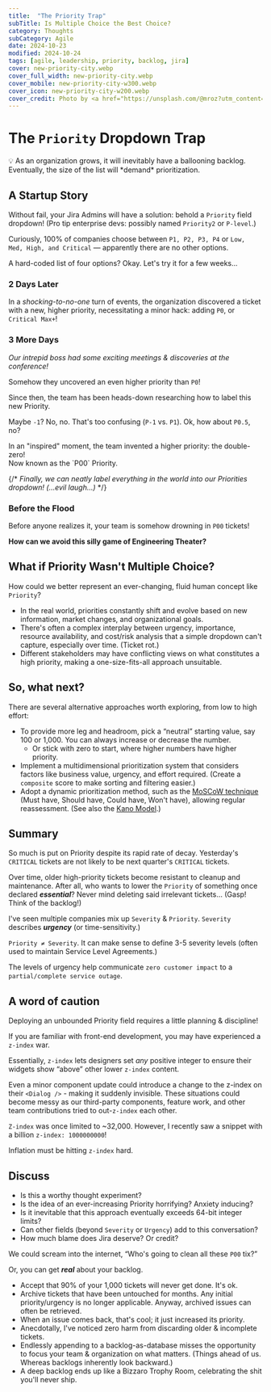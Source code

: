 ```yaml
---
title:  "The Priority Trap"
subTitle: Is Multiple Choice the Best Choice?
category: Thoughts
subCategory: Agile
date: 2024-10-23
modified: 2024-10-24
tags: [agile, leadership, priority, backlog, jira]
cover: new-priority-city.webp
cover_full_width: new-priority-city.webp
cover_mobile: new-priority-city-w300.webp
cover_icon: new-priority-city-w200.webp
cover_credit: Photo by <a href="https://unsplash.com/@mroz?utm_content=creditCopyText&utm_medium=referral&utm_source=unsplash">Filip Mroz</a> on <a href="https://unsplash.com/photos/photo-of-tram-beside-waiting-station-during-nighttime-023T4jyCRqA?utm_content=creditCopyText&utm_medium=referral&utm_source=unsplash">Unsplash</a>
---
```


# The `Priority` Dropdown Trap

<aside className="breakout">
💡 As an organization grows, it will inevitably have a ballooning backlog. Eventually, the size of the list will *demand* prioritization.
</aside>

## A Startup Story

Without fail, your Jira Admins will have a solution: behold a `Priority` field dropdown! (Pro tip enterprise devs: possibly named `Priority2` or `P-level`.)

Curiously, 100% of companies choose between  `P1, P2, P3, P4` or `Low, Med, High, and Critical` — apparently there are no other options.

A hard-coded list of four options? Okay. Let's try it for a few weeks...

### 2 Days Later

In a *shocking-to-no-one* turn of events, the organization discovered a ticket with a new, higher priority, necessitating a minor hack: adding `P0`, or `Critical Max+`!

### 3 More Days

*Our intrepid boss had some exciting meetings & discoveries at the conference!* 

Somehow they uncovered an even higher priority than `P0`!

Since then, the team has been heads-down researching how to label this new Priority.

Maybe `-1`? No, no. That's too confusing (`P-1` vs. `P1`). Ok, how about `P0.5`, no?

<p className="breakout">In an "inspired" moment, the team invented a higher priority: the double-zero!<br />Now known as the `P00` Priority.</p>

{/* *Finally, we can neatly label everything in the world into our Priorities dropdown! (…evil laugh…)* */}

### Before the Flood

Before anyone realizes it, your team is somehow drowning in `P00` tickets!

<b>How can we avoid this silly game of Engineering Theater?</b>

## What if Priority Wasn't Multiple Choice?

How could we better represent an ever-changing, fluid human concept like `Priority`?

- In the real world, priorities constantly shift and evolve based on new information, market changes, and organizational goals.
- There's often a complex interplay between urgency, importance, resource availability, and cost/risk analysis that a simple dropdown can't capture, especially over time. (Ticket rot.)
- Different stakeholders may have conflicting views on what constitutes a high priority, making a one-size-fits-all approach unsuitable.

## So, what next?

There are several alternative approaches worth exploring, from low to high effort:

- To provide more leg and headroom, pick a “neutral” starting value, say 100 or 1,000. You can always increase or decrease the number.
    - Or stick with zero to start, where higher numbers have higher priority.
- Implement a multidimensional prioritization system that considers factors like business value, urgency, and effort required. (Create a `composite` score to make sorting and filtering easier.)
- Adopt a dynamic prioritization method, such as the [MoSCoW technique](https://en.wikipedia.org/wiki/MoSCoW_method) (Must have, Should have, Could have, Won't have), allowing regular reassessment. (See also the [Kano Model](https://en.wikipedia.org/wiki/Kano_model).)

## Summary

So much is put on Priority despite its rapid rate of decay. Yesterday's `CRITICAL` tickets are not likely to be next quarter's `CRITICAL` tickets.

Over time, older high-priority tickets become resistant to cleanup and maintenance. After all, who wants to lower the `Priority` of something once declared ***essential***? Never mind deleting said irrelevant tickets… (Gasp! Think of the backlog!)

I've seen multiple companies mix up `Severity` & `Priority`. `Severity` describes ***urgency*** (or time-sensitivity.)

`Priority ≠ Severity`. It can make sense to define 3-5 severity levels (often used to maintain Service Level Agreements.) 

The levels of urgency help communicate `zero customer impact` to a `partial/complete service outage`.

## A word of caution

Deploying an unbounded Priority field requires a little planning & discipline!

If you are familiar with front-end development, you may have experienced a `z-index` war.

Essentially, `z-index` lets designers set *any* positive integer to ensure their widgets show “above” other lower `z-index` content.

Even a minor component update could introduce a change to the z-index on their `<Dialog />` - making it suddenly invisible.  These situations could become messy as our third-party components, feature work, and other team contributions tried to out-`z-index` each other.

`Z-index` was once limited to ~32,000. However, I recently saw a snippet with a billion `z-index: 1000000000`!

Inflation must be hitting `z-index` hard.

## Discuss

- Is this a worthy thought experiment?
- Is the idea of an ever-increasing Priority horrifying? Anxiety inducing?
- Is it inevitable that this approach eventually exceeds 64-bit integer limits?
- Can other fields (beyond `Severity` or `Urgency`) add to this conversation?
- How much blame does Jira deserve? Or credit?

We could scream into the internet, “Who's going to clean all these `P00` tix?”

Or, you can get ***real*** about your backlog.

- Accept that 90% of your 1,000 tickets will never get done. It's ok.
- Archive tickets that have been untouched for months. Any initial priority/urgency is no longer applicable. Anyway, archived issues can often be retrieved.
- When an issue comes back, that's cool; it just increased its priority.
- Anecdotally, I've noticed zero harm from discarding older & incomplete tickets.
- Endlessly appending to a backlog-as-database misses the opportunity to focus your team & organization on what matters. (Things ahead of us. Whereas backlogs inherently look backward.)
- A deep backlog ends up like a Bizzaro Trophy Room, celebrating the shit you'll never ship.